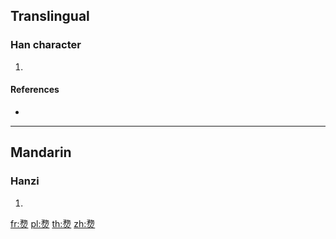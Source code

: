 {{character info/new}}
==Translingual==

===Han character===
{{Han char|rn=86|rad=火|as=10|sn=14|four=|canj=NSF,XNSF|ids=⿱務火}}

# {{defn|Han|sort=火10}}

====References====
* {{Han ref|kx=0679.010|dkj=19285|hdz=32226.030|uh=7183|ud=29059}}

----

==Mandarin==

===Hanzi===
{{cmn-hanzi|pin=[[wù]] ([[wu4]])|wg=wu<sup>4</sup>}}

# {{defn|lang=cmn|sort=火10}}

[[fr:熃]]
[[pl:熃]]
[[th:熃]]
[[zh:熃]]